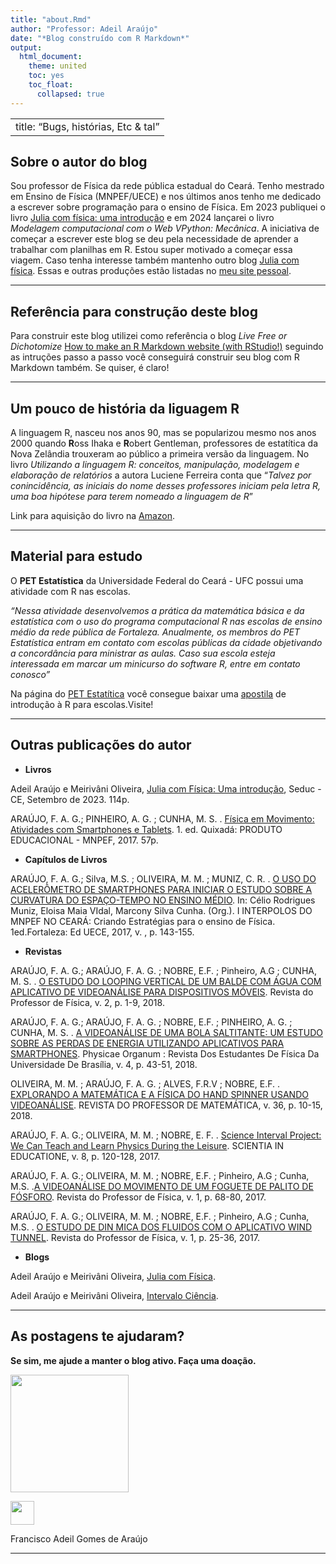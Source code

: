 ---
title: "about.Rmd"
author: "Professor: Adeil Araújo"
date: "*Blog construído com R Markdown*"
output: 
  html_document:
    theme: united
    toc: yes
    toc_float:
      collapsed: true
---

---
title: "Bugs, histórias, Etc & tal"
---

## Sobre o autor do blog

Sou professor de Física da rede pública estadual do Ceará. Tenho mestrado em Ensino de Física (MNPEF/UECE) e nos últimos anos tenho me dedicado a escrever sobre programação para o ensino de Física. Em 2023 publiquei o livro [Julia com física: uma introdução](https://www.seduc.ce.gov.br/wp-content/uploads/sites/37/2023/09/Ebook-02-Julia-com-Fisica.pdf) e em 2024 lançarei o livro *Modelagem computacional com o Web VPython: Mecânica*. A iniciativa de começar a escrever este blog se deu pela necessidade de aprender a trabalhar com planilhas em R. Estou super motivado a começar essa viagem. Caso tenha interesse também mantenho outro blog [Julia com física](https://juliacomfisica.github.io/). Essas e outras produções estão listadas no [meu site pessoal](https://adeil83.github.io/).

---

## Referência para construção deste blog

Para construir este blog utilizei como referência o blog *Live Free or Dichotomize* [How to make an R Markdown website (with RStudio!)](https://livefreeordichotomize.com/posts/2017-08-08-how-to-make-an-rmarkdown-website/index.html) seguindo as intruções passo a passo você conseguirá construir seu blog com R Markdown também. Se quiser, é claro!

---

## Um pouco de história da liguagem R

A linguagem R, nasceu nos anos 90, mas se popularizou mesmo nos anos 2000 quando **R**oss Ihaka e **R**obert Gentleman, professores de estatítica da Nova Zelândia trouxeram ao público a primeira versão da linguagem. No livro *Utilizando a linguagem R: conceitos, manipulação, modelagem e elaboração de relatórios* a autora Luciene Ferreira conta que "*Talvez por conincidência, as iniciais do nome desses professores iniciam pela letra R, uma boa hipótese para terem nomeado a linguagem de R*"

Link para aquisição do livro na [Amazon](https://www.amazon.com.br/Utilizando-linguagem-manipula%C3%A7%C3%A3o-visualiza%C3%A7%C3%A3o-elabora%C3%A7%C3%A3o/dp/8550814423).

---

## Material para estudo

O **PET Estatística** da Universidade Federal do Ceará - UFC possui uma atividade com R nas escolas.

*"Nessa atividade desenvolvemos a prática da matemática básica e da estatística com o uso do programa computacional R nas escolas de ensino médio da rede pública de Fortaleza. Anualmente, os membros do PET Estatística entram em contato com escolas públicas da cidade objetivando a concordância para ministrar as aulas. Caso sua escola esteja interessada em marcar um minicurso do software R, entre em contato conosco"*

Na página do [PET Estatítica](https://sites.google.com/view/petestatisticaufc/atividades) você consegue baixar uma [apostila](https://drive.google.com/file/d/1koBbKSarTit1jUBt0jLrGnjF3TMLCu7s/view) de introdução à R para escolas.Visite!

---

## Outras publicações do autor

* **Livros**

Adeil Araújo e Meirivâni Oliveira, [Julia com Física: Uma introdução](https://www.seduc.ce.gov.br/wp-content/uploads/sites/37/2023/09/Ebook-02-Julia-com-Fisica.pdf), Seduc - CE, Setembro de 2023. 114p.

ARAÚJO, F. A. G.; PINHEIRO, A. G. ; CUNHA, M. S. . [Física em Movimento: Atividades com Smartphones e Tablets](https://www.researchgate.net/publication/325370876_Fisica_em_Movimento_Atividades_com_Smartphones_e_Tablets). 1. ed. Quixadá: PRODUTO EDUCACIONAL - MNPEF, 2017. 57p. 

* **Capítulos de Livros**

ARAÚJO, F. A. G.; Silva, M.S. ; OLIVEIRA, M. M. ; MUNIZ, C. R. . [O USO DO ACELERÔMETRO DE SMARTPHONES PARA INICIAR O ESTUDO SOBRE A CURVATURA DO ESPAÇO-TEMPO NO ENSINO MÉDIO](https://drive.google.com/file/d/11mVL6mMc6Lt4f5mIxMx2ojBqvosak8kb/view?usp=sharing). In: Célio Rodrigues Muniz, Eloisa Maia VIdal, Marcony Silva Cunha. (Org.). I INTERPOLOS DO MNPEF NO CEARÁ: Criando Estratégias para o ensino de Física. 1ed.Fortaleza: Ed UECE, 2017, v. , p. 143-155.

* **Revistas**

ARAÚJO, F. A. G.; ARAÚJO, F. A. G. ; NOBRE, E.F. ; Pinheiro, A.G ; CUNHA, M. S. . [O ESTUDO DO LOOPING VERTICAL DE UM BALDE COM ÁGUA COM APLICATIVO DE VIDEOANÁLISE PARA DISPOSITIVOS MÓVEIS](https://periodicos.unb.br/index.php/rpf/article/view/11893). Revista do Professor de Física, v. 2, p. 1-9, 2018.


ARAÚJO, F. A. G.; ARAÚJO, F. A. G. ; NOBRE, E.F. ; PINHEIRO, A. G. ; CUNHA, M. S. . [A VIDEOANÁLISE DE UMA BOLA SALTITANTE: UM ESTUDO SOBRE AS PERDAS DE ENERGIA UTILIZANDO APLICATIVOS PARA SMARTPHONES](https://www.researchgate.net/publication/327226249_A_VIDEOANALISE_DE_UMA_BOLA_SALTITANTE_UM_ESTUDO_SOBRE_AS_PERDAS_DE_ENERGIA_UTILIZANDO_APLICATIVOS_PARA_SMARTPHONES). Physicae Organum : Revista Dos Estudantes De Física Da Universidade De Brasília, v. 4, p. 43-51, 2018.

OLIVEIRA, M. M. ; ARAÚJO, F. A. G. ; ALVES, F.R.V ; NOBRE, E.F. . [EXPLORANDO A MATEMÁTICA E A FÍSICA DO HAND SPINNER USANDO VIDEOANÁLISE](https://www.researchgate.net/publication/328491662_EXPLORANDO_A_MATEMATICA_E_A_FISICA_DO_HAND_SPINNER_USANDO_VIDEOANALISE). REVISTA DO PROFESSOR DE MATEMÁTICA, v. 36, p. 10-15, 2018.

ARAÚJO, F. A. G.; OLIVEIRA, M. M. ; NOBRE, E. F. . [Science Interval Project: We Can Teach and Learn Physics During the Leisure](https://ojs.cuni.cz/scied/article/view/736). SCIENTIA IN EDUCATIONE, v. 8, p. 120-128, 2017.

ARAÚJO, F. A. G.; OLIVEIRA, M. M. ; NOBRE, E.F. ; Pinheiro, A.G ; Cunha, M.S. .[A VIDEOANÁLISE DO MOVIMENTO DE UM FOGUETE DE PALITO DE FÓSFORO](https://periodicos.unb.br/index.php/rpf/article/view/7073). Revista do Professor de Física, v. 1, p. 68-80, 2017.

ARAÚJO, F. A. G.; OLIVEIRA, M. M. ; NOBRE, E.F. ; Pinheiro, A.G ; Cunha, M.S. . [O ESTUDO DE DIN MICA DOS FLUIDOS COM O APLICATIVO WIND TUNNEL](https://periodicos.unb.br/index.php/rpf/article/view/7070). Revista do Professor de Física, v. 1, p. 25-36, 2017.

* **Blogs**

Adeil Araújo e Meirivâni Oliveira, [Julia com Física](https://juliacomfisica.github.io/menu2/).

Adeil Araújo e Meirivâni Oliveira, [Intervalo Ciência](https://intervalociencia.blogspot.com/).

---

## As postagens te ajudaram? 

**Se sim, me ajude a manter o blog ativo. Faça uma doação.**

![](pix2.png){width=10cm, height=5cm}

![](logo_pix.png){width=5cm, height=1cm}

Francisco Adeil Gomes de Araújo

---